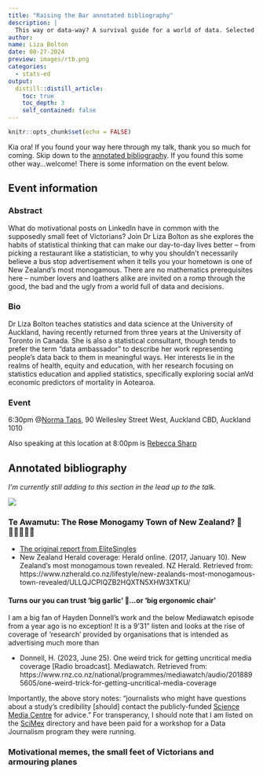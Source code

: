```yaml
---
title: "Raising the Bar annotated bibliography"
description: |
  This way or data-way? A survival guide for a world of data. Selected notes, sources and further reading related to my talk.
author:
name: Liza Bolton
date: 08-27-2024
preview: images/rtb.png
categories: 
  - stats-ed
output:
  distill::distill_article:
    toc: true
    toc_depth: 3
    self_contained: false
---
```


```r
knitr::opts_chunk$set(echo = FALSE)
```

Kia ora! If you found your way here through my talk, thank you so much for coming. Skip down to the [annotated bibliography](https://blog.lizabolton.com/posts/2024-08-27-raising-the-bar-annotated-bibliography/#annotated-bibliography). If you found this some other way...welcome! There is some information on the event below.

## Event information
### Abstract
What do motivational posts on LinkedIn have in common with the supposedly small feet of Victorians? Join Dr Liza Bolton as she explores the habits of statistical thinking that can make our day-to-day lives better – from picking a restaurant like a statistician, to why you shouldn’t necessarily believe a bus stop advertisement when it tells you your hometown is one of New Zealand’s most monogamous. There are no mathematics prerequisites here – number lovers and loathers alike are invited on a romp through the good, the bad and the ugly from a world full of data and decisions.

### Bio
Dr Liza Bolton teaches statistics and data science at the University of Auckland, having recently returned from three years at the University of Toronto in Canada. She is also a statistical consultant, though tends to prefer the term “data ambassador” to describe her work representing people's data back to them in meaningful ways. Her interests lie in the realms of health, equity and education, with her research focusing on statistics education and applied statistics, specifically exploring social anVd economic predictors of mortality in Aotearoa.

### Event
6:30pm @[Norma Taps](https://normataps.co.nz/), 90 Wellesley Street West, Auckland CBD, Auckland 1010

Also speaking at this location at 8:00pm is [Rebecca Sharp](https://www.rtbevent.com/rebecca-sharp)

## Annotated bibliography

*I'm currently still adding to this section in the lead up to the talk.*

![](images/workinprogress_text.png){fig-alt="AI generated image of a person in construction gear with colourful blocks and some sort of measuring device. Text in the image says: This post is a work in progress."} 

### Te Awamutu: The ~~Rose~~ Monogamy Town of New Zealand? 🌹👩🏻‍🤝‍👨🏽

- [The original report from EliteSingles](https://www.elitesingles.co.nz/em/from-single-to-couple/monogamous-relationships)  
- New Zealand Herald coverage: Herald online. (2017, January 10). New Zealand's most monogamous town revealed. NZ Herald. Retrieved from: https://www.nzherald.co.nz/lifestyle/new-zealands-most-monogamous-town-revealed/ULLQJCPIQZB2HQXTN5XHW3XTKU/   

#### Turns our you can trust 'big garlic' 🧄...or 'big ergonomic chair'

I am a big fan of Hayden Donnell's work and the below Mediawatch episode from a year ago is no exception! It is a 9'31" listen and looks at the rise of coverage of 'research' provided by organisations that is intended as advertising much more than 

- Donnell, H. (2023, June 25). One weird trick for getting uncritical media coverage [Radio broadcast]. Mediawatch. Retrieved from: https://www.rnz.co.nz/national/programmes/mediawatch/audio/2018895605/one-weird-trick-for-getting-uncritical-media-coverage

Importantly, the above story notes: "journalists who might have questions about a study's credibility [should] contact the publicly-funded [Science Media Centre](https://www.sciencemediacentre.co.nz/) for advice." For transperancy, I should note that I am listed on the [SciMex](https://www.scimex.org/about/scimex) directory and have been paid for a workshop for a Data Journalism program they were running.

### Motivational memes, the small feet of Victorians and armouring planes 


